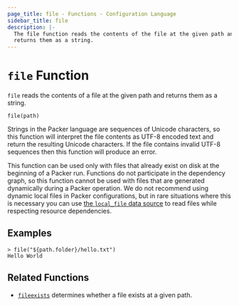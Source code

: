 ```yaml
---
page_title: file - Functions - Configuration Language
sidebar_title: file
description: |-
  The file function reads the contents of the file at the given path and
  returns them as a string.
---
```


# `file` Function

`file` reads the contents of a file at the given path and returns them as
a string.

```hcl
file(path)
```

Strings in the Packer language are sequences of Unicode characters, so
this function will interpret the file contents as UTF-8 encoded text and
return the resulting Unicode characters. If the file contains invalid UTF-8
sequences then this function will produce an error.

This function can be used only with files that already exist on disk
at the beginning of a Packer run. Functions do not participate in the
dependency graph, so this function cannot be used with files that are generated
dynamically during a Packer operation. We do not recommend using dynamic
local files in Packer configurations, but in rare situations where this is
necessary you can use
[the `local_file` data source](https://www.terraform.io/docs/providers/local/d/file.html)
to read files while respecting resource dependencies.

## Examples

```shell-session
> file("${path.folder}/hello.txt")
Hello World
```

## Related Functions

- [`fileexists`](/docs/from-1.5/functions/file/fileexists) determines whether a file exists
  at a given path.
